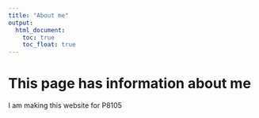 ```yaml
---
title: "About me"
output: 
  html_document:
    toc: true
    toc_float: true
---
```


# This page has information about me

I am making this website for P8105